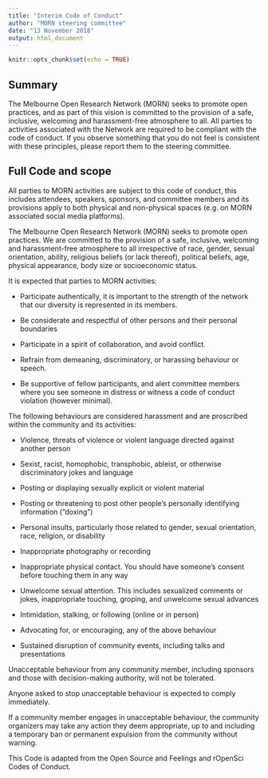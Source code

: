 ```yaml
---
title: "Interim Code of Conduct"
author: "MORN steering committee"
date: "13 November 2018"
output: html_document
---
```


```r
knitr::opts_chunk$set(echo = TRUE)
```

## Summary

The Melbourne Open Research Network (MORN) seeks to promote open practices, and as part of this vision is committed to the provision of a safe, inclusive, welcoming and harassment-free atmosphere to all. 
All parties to activities associated with the Network are required to be compliant with the code of conduct.
If you observe something that you do not feel is consistent with these principles, please report them to the steering committee. 

 
## Full Code and scope

All parties to MORN activities are subject to this code of conduct, this includes attendees, speakers, sponsors, and committee members and its provisions apply to both physical and non-physical spaces (e.g. on MORN associated social media platforms).

The Melbourne Open Research Network (MORN) seeks to promote open practices. We are committed to the provision of a safe, inclusive, welcoming and harassment-free atmosphere to all irrespective of race, gender, sexual orientation, ability, religious beliefs (or lack thereof), political beliefs, age, physical appearance, body size or socioeconomic status. 

It is expected that parties to MORN activities:

-	Participate authentically, it is important to the strength of the network that our diversity is represented in its members.

-	Be considerate and respectful of other persons and their personal boundaries

-	Participate in a spirit of collaboration, and avoid conflict.

-	Refrain from demeaning, discriminatory, or harassing behaviour or speech.

-	Be supportive of fellow participants, and alert committee members where you see someone in distress or witness a code of conduct violation (however minimal).


The following behaviours are considered harassment and are proscribed within the community and its activities:

- Violence, threats of violence or violent language directed against another person

- Sexist, racist, homophobic, transphobic, ableist, or otherwise discriminatory jokes and language

- Posting or displaying sexually explicit or violent material

- Posting or threatening to post other people’s personally identifying information ("doxing")

- Personal insults, particularly those related to gender, sexual orientation, race, religion, or disability

- Inappropriate photography or recording

- Inappropriate physical contact. You should have someone’s consent before touching them in any way

- Unwelcome sexual attention. This includes sexualized comments or jokes, inappropriate touching, groping, and unwelcome sexual advances

- Intimidation, stalking, or following (online or in person)

- Advocating for, or encouraging, any of the above behaviour

- Sustained disruption of community events, including talks and presentations


Unacceptable behaviour from any community member, including sponsors and those with decision-making authority, will not be tolerated.

Anyone asked to stop unacceptable behaviour is expected to comply immediately.

If a community member engages in unacceptable behaviour, the community organizers may take any action they deem appropriate, up to and including a temporary ban or permanent expulsion from the community without warning.



This Code is adapted from the Open Source and Feelings and rOpenSci Codes of Conduct.
